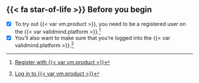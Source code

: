 ::: {.attn}

## {{< fa star-of-life >}} Before you begin

- [x] To try out {{< var vm.product >}}, you need to be a registered user on the {{< var validmind.platform >}}.^[[Register with {{< var vm.product >}}](/guide/access/register-with-validmind.qmd)]
- [x] You'll also want to make sure that you're logged into the {{< var validmind.platform >}}.^[ [Log in to {{< var vm.product >}}](/guide/access/log-in-to-validmind.qmd)]

:::